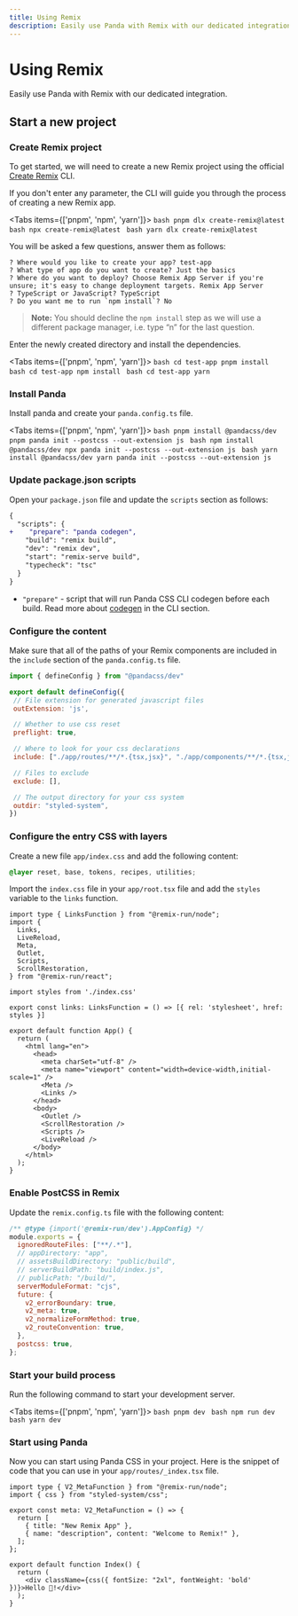 ```yaml
---
title: Using Remix
description: Easily use Panda with Remix with our dedicated integration.
---
```


# Using Remix

Easily use Panda with Remix with our dedicated integration.

## Start a new project

<Steps>

### Create Remix project

To get started, we will need to create a new Remix project using the official [Create Remix](https://remix.run/docs/en/main/tutorials/jokes#generating-a-new-remix-project) CLI.

If you don't enter any parameter, the CLI will guide you through the process of creating a new Remix app.

<Tabs items={['pnpm', 'npm', 'yarn']}>
  <Tab>
    ```bash
    pnpm dlx create-remix@latest
    ```
  </Tab>
  <Tab>
    ```bash
    npx create-remix@latest
    ```
  </Tab>
  <Tab>
    ```bash
    yarn dlx create-remix@latest
    ```
  </Tab>
</Tabs>

You will be asked a few questions, answer them as follows:

```
? Where would you like to create your app? test-app
? What type of app do you want to create? Just the basics
? Where do you want to deploy? Choose Remix App Server if you're unsure; it's easy to change deployment targets. Remix App Server
? TypeScript or JavaScript? TypeScript
? Do you want me to run `npm install`? No
```

> **Note:** You should decline the `npm install` step as we will use a different package manager, i.e. type “n” for the last question.

Enter the newly created directory and install the dependencies.

<Tabs items={['pnpm', 'npm', 'yarn']}>
  <Tab>
    ```bash
    cd test-app
    pnpm install
    ```
  </Tab>
  <Tab>
    ```bash
    cd test-app
    npm install
    ```
  </Tab>
  <Tab>
    ```bash
    cd test-app
    yarn
    ```
  </Tab>
</Tabs>

### Install Panda

Install panda and create your `panda.config.ts` file.

<Tabs items={['pnpm', 'npm', 'yarn']}>
  <Tab>
    ```bash
    pnpm install @pandacss/dev
    pnpm panda init --postcss --out-extension js
    ```
  </Tab>
  <Tab>
    ```bash
    npm install @pandacss/dev
    npx panda init --postcss --out-extension js
    ```
  </Tab>
  <Tab>
    ```bash
    yarn install @pandacss/dev
    yarn panda init --postcss --out-extension js
    ```
  </Tab>
</Tabs>

### Update package.json scripts

Open your `package.json` file and update the `scripts` section as follows:

```diff {3} filename="package.json"
{
  "scripts": {
+    "prepare": "panda codegen",
    "build": "remix build",
    "dev": "remix dev",
    "start": "remix-serve build",
    "typecheck": "tsc"
  }
}
```
- `"prepare"` - script that will run Panda CSS CLI codegen before each build. Read more about [codegen](/docs/references/cli#panda-codegen) in the CLI section.

### Configure the content

Make sure that all of the paths of your Remix components are included in the `include` section of the `panda.config.ts` file.

```js {5, 11} filename="panda.config.ts"
import { defineConfig } from "@pandacss/dev"

export default defineConfig({
 // File extension for generated javascript files
 outExtension: 'js',

 // Whether to use css reset
 preflight: true,

 // Where to look for your css declarations
 include: ["./app/routes/**/*.{tsx,jsx}", "./app/components/**/*.{tsx,jsx}"],

 // Files to exclude
 exclude: [],

 // The output directory for your css system
 outdir: "styled-system",
})
```

### Configure the entry CSS with layers

Create a new file `app/index.css` and add the following content:

```css filename="app/index.css"
@layer reset, base, tokens, recipes, utilities;
```

Import the `index.css` file in your `app/root.tsx` file and add the `styles` variable to the `links` function.

```tsx filename="app/root.tsx" {11,13}
import type { LinksFunction } from "@remix-run/node";
import {
  Links,
  LiveReload,
  Meta,
  Outlet,
  Scripts,
  ScrollRestoration,
} from "@remix-run/react";

import styles from './index.css'

export const links: LinksFunction = () => [{ rel: 'stylesheet', href: styles }]

export default function App() {
  return (
    <html lang="en">
      <head>
        <meta charSet="utf-8" />
        <meta name="viewport" content="width=device-width,initial-scale=1" />
        <Meta />
        <Links />
      </head>
      <body>
        <Outlet />
        <ScrollRestoration />
        <Scripts />
        <LiveReload />
      </body>
    </html>
  );
}
```

### Enable PostCSS in Remix

Update the `remix.config.ts` file with the following content:

```js {15} filename="remix.config.ts"
/** @type {import('@remix-run/dev').AppConfig} */
module.exports = {
  ignoredRouteFiles: ["**/.*"],
  // appDirectory: "app",
  // assetsBuildDirectory: "public/build",
  // serverBuildPath: "build/index.js",
  // publicPath: "/build/",
  serverModuleFormat: "cjs",
  future: {
    v2_errorBoundary: true,
    v2_meta: true,
    v2_normalizeFormMethod: true,
    v2_routeConvention: true,
  },
  postcss: true,
};
```

### Start your build process

Run the following command to start your development server.

<Tabs items={['pnpm', 'npm', 'yarn']}>
  <Tab>
    ```bash
    pnpm dev
    ```
  </Tab>
  <Tab>
    ```bash
    npm run dev
    ```
  </Tab>
  <Tab>
    ```bash
    yarn dev
    ```
  </Tab>
</Tabs>

### Start using Panda

Now you can start using Panda CSS in your project.
Here is the snippet of code that you can use in your `app/routes/_index.tsx` file.

```tsx filename="app/routes/_index.tsx"
import type { V2_MetaFunction } from "@remix-run/node";
import { css } from "styled-system/css";

export const meta: V2_MetaFunction = () => {
  return [
    { title: "New Remix App" },
    { name: "description", content: "Welcome to Remix!" },
  ];
};

export default function Index() {
  return (
    <div className={css({ fontSize: "2xl", fontWeight: 'bold' })}>Hello 🐼!</div>
  );
}
```
</Steps>
